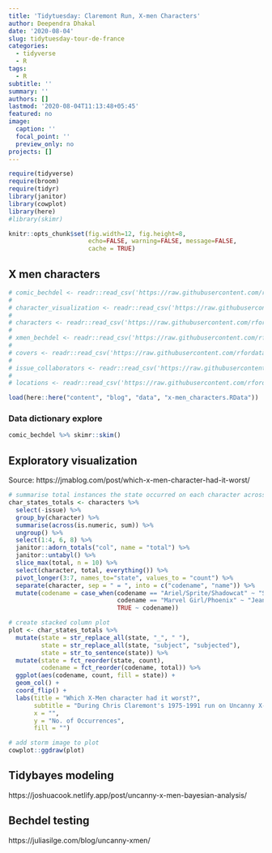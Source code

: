 ```yaml
---
title: 'Tidytuesday: Claremont Run, X-men Characters'
author: Deependra Dhakal
date: '2020-08-04'
slug: tidytuesday-tour-de-france
categories:
  - tidyverse
  - R
tags:
  - R
subtitle: ''
summary: ''
authors: []
lastmod: '2020-08-04T11:13:48+05:45'
featured: no
image:
  caption: ''
  focal_point: ''
  preview_only: no
projects: []
---
```


```r
require(tidyverse)
require(broom)
require(tidyr)
library(janitor)
library(cowplot)
library(here)
#library(skimr)

knitr::opts_chunk$set(fig.width=12, fig.height=8, 
                      echo=FALSE, warning=FALSE, message=FALSE, 
                      cache = TRUE)
```


## X men characters

```r
# comic_bechdel <- readr::read_csv('https://raw.githubusercontent.com/rfordatascience/tidytuesday/master/data/2020/2020-06-30/comic_bechdel.csv')
# 
# character_visualization <- readr::read_csv('https://raw.githubusercontent.com/rfordatascience/tidytuesday/master/data/2020/2020-06-30/character_visualization.csv')
# 
# characters <- readr::read_csv('https://raw.githubusercontent.com/rfordatascience/tidytuesday/master/data/2020/2020-06-30/characters.csv')
# 
# xmen_bechdel <- readr::read_csv('https://raw.githubusercontent.com/rfordatascience/tidytuesday/master/data/2020/2020-06-30/xmen_bechdel.csv')
# 
# covers <- readr::read_csv('https://raw.githubusercontent.com/rfordatascience/tidytuesday/master/data/2020/2020-06-30/covers.csv')
# 
# issue_collaborators <- readr::read_csv('https://raw.githubusercontent.com/rfordatascience/tidytuesday/master/data/2020/2020-06-30/issue_collaborators.csv')
# 
# locations <- readr::read_csv('https://raw.githubusercontent.com/rfordatascience/tidytuesday/master/data/2020/2020-06-30/locations.csv')

load(here::here("content", "blog", "data", "x-men_characters.RData"))
```

### Data dictionary explore

```r
comic_bechdel %>% skimr::skim()
```

## Exploratory visualization

Source: https://jmablog.com/post/which-x-men-character-had-it-worst/

```r

# summarise total instances the state occurred on each character across run
char_states_totals <- characters %>%
  select(-issue) %>%
  group_by(character) %>%
  summarise(across(is.numeric, sum)) %>%
  ungroup() %>%
  select(1:4, 6, 8) %>%
  janitor::adorn_totals("col", name = "total") %>%
  janitor::untabyl() %>%
  slice_max(total, n = 10) %>%
  select(character, total, everything()) %>%
  pivot_longer(3:7, names_to="state", values_to = "count") %>%
  separate(character, sep = " = ", into = c("codename", "name")) %>% 
  mutate(codename = case_when(codename == "Ariel/Sprite/Shadowcat" ~ "Shadowcat",
                              codename == "Marvel Girl/Phoenix" ~ "Jean Grey",
                              TRUE ~ codename))

# create stacked column plot
plot <- char_states_totals %>%
  mutate(state = str_replace_all(state, "_", " "),
         state = str_replace_all(state, "subject", "subjected"),
         state = str_to_sentence(state)) %>%
  mutate(state = fct_reorder(state, count),
         codename = fct_reorder(codename, total)) %>%
  ggplot(aes(codename, count, fill = state)) +
  geom_col() + 
  coord_flip() +
  labs(title = "Which X-Men character had it worst?",
       subtitle = "During Chris Claremont's 1975-1991 run on Uncanny X-Men",
       x = "",
       y = "No. of Occurrences",
       fill = "")

# add storm image to plot
cowplot::ggdraw(plot)

```

## Tidybayes modeling

https://joshuacook.netlify.app/post/uncanny-x-men-bayesian-analysis/

## Bechdel testing

https://juliasilge.com/blog/uncanny-xmen/
